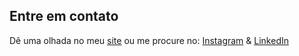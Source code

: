 ## Entre em contato

Dê uma olhada no meu [site](https://www.lekoarts.de?utm_source=cara&utm_medium=Starter) ou me procure no: [Instagram](https://www.instagram.com/junior.jdn/) & [LinkedIn](https://www.linkedin.com/in/junior-rodrigues-010683212/)
